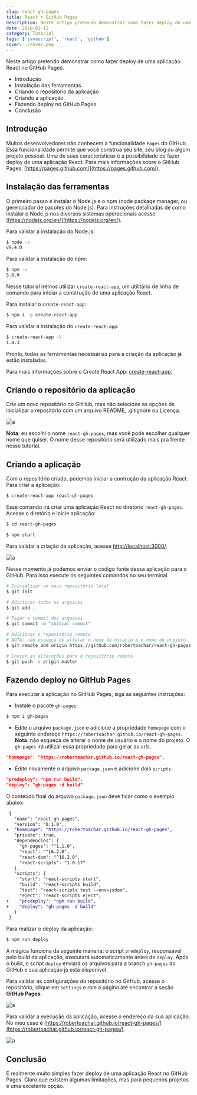 ```yaml
---
slug: react-gh-pages
title: React + GitHub Pages
description: Neste artigo pretendo demonstrar como fazer deploy de uma aplicação React no GitHub Pages.
date: 2018-01-12
category: Tutorial
tags: ['javascript', 'react', 'github']
cover: ./cover.png
---
```


Neste artigo pretendo demonstrar como fazer deploy de uma aplicação React no GitHub Pages.

- Introdução
- Instalação das ferramentas
- Criando o repositório da aplicação
- Criando a aplicação
- Fazendo deploy no GitHub Pages
- Conclusão

## Introdução

Muitos desenvolvedores não conhecem a funcionalidade `Pages` do GitHub. Essa funcionalidade permite que você construa seu site, seu blog ou algum projeto pessoal. Uma de suas características é a possibilidade de fazer deploy de uma aplicação React. Para mais informações sobre o GitHub Pages: [https://pages.github.com/](https://pages.github.com/).

## Instalação das ferramentas

O primeiro passo é instalar o Node.js e o npm (node package manager, ou gerenciador de pacotes do Node.js). Para instruções detalhadas de como instalar o Node.js nos diversos sistemas operacionais acesse [https://nodejs.org/en/](https://nodejs.org/en/).

Para validar a instalação do Node.js:

```bash
$ node -v
v9.4.0
```

Para validar a instalação do npm:

```bash
$ npm -v
5.6.0
```

Nesse tutorial iremos utilizar `create-react-app`, um utilitário de linha de comando para iniciar a construção de uma aplicação React.

Para instalar o `create-react-app`:

```bash
$ npm i -g create-react-app
```

Para validar a instalação do `create-react-app`:

```bash
$ create-react-app -V
1.4.3
```

Pronto, todas as ferramentas necessárias para a criação da aplicação já estão instaladas.

Para mais informações sobre o Create React App: [create-react-app](https://github.com/facebookincubator/create-react-app).

## Criando o repositório da aplicação

Crie um novo repositório no GitHub, mas não selecione as opções de inicializar o repositório com um arquivo README, .gitignore ou Licença.

![a](images/github-new-repo.png)

**Nota**: eu escolhi o nome `react-gh-pages`, mas você pode escolher qualquer nome que quiser. O nome desse repositório será utilizado mais pra frente nesse tutorial.

## Criando a aplicação

Com o repositório criado, podemos iniciar a contrução da aplicação React. Para criar a aplicação:

```bash
$ create-react-app react-gh-pages
```

Esse comando irá criar uma aplicação React no diretório `react-gh-pages`. Acesse o diretório e inicie aplicação:

```bash
$ cd react-gh-pages

$ npm start
```

Para validar a criação da aplicação, acesse [http://localhost:3000/](http://localhost:3000/).

![a](images/chrome-localhost.png)

Nesse momento já podemos enviar o código fonte dessa aplicação para o GitHub. Para isso execute os seguintes comandos no seu terminal.

```bash
# Inicializar um novo repositório local
$ git init

# Adicionar todos os arquivos
$ git add .

# Fazer o commit dos arquivos
$ git commit -m "initial commit"

# Adicionar o repositório remoto
# NOTA: não esqueça de alterar o nome de usuário e o nome do projeto.
$ git remote add origin https://github.com/robertoachar/react-gh-pages.git

# Enviar as alterações para o repositório remoto
$ git push -u origin master
```

## Fazendo deploy no GitHub Pages

Para executar a aplicação no GitHub Pages, siga as seguintes instruções:

- Instale o pacote `gh-pages`:

```bash
$ npm i gh-pages
```

- Edite o arquivo `package.json` e adicione a propriedade `homepage` com o seguinte endereço `https://robertoachar.github.io/react-gh-pages`. **Nota**: não esqueça de alterar o nome de usuário e o nome do projeto. O `gh-pages` irá utilizar essa propriedade para gerar as urls.

```json
"homepage": "https://robertoachar.github.io/react-gh-pages",
```

- Edite novamente o arquivo `package.json` e adicione dois `scripts`:

```json
"predeploy": "npm run build",
"deploy": "gh-pages -d build"
```

O conteúdo final do arquivo `package.json` deve ficar como o exemplo abaixo:

```diff
 {
   "name": "react-gh-pages",
   "version": "0.1.0",
+  "homepage": "https://robertoachar.github.io/react-gh-pages",
   "private": true,
   "dependencies": {
     "gh-pages": "^1.1.0",
     "react": "^16.2.0",
     "react-dom": "^16.2.0",
     "react-scripts": "1.0.17"
   },
   "scripts": {
     "start": "react-scripts start",
     "build": "react-scripts build",
     "test": "react-scripts test --env=jsdom",
     "eject": "react-scripts eject",
+    "predeploy": "npm run build",
+    "deploy": "gh-pages -d build"
   }
 }
```

Para realizar o deploy da aplicação:

```bash
$ npm run deploy
```

A mágica funciona da seguinte maneira: o script `predeploy`, responsável pelo build da aplicação, executará automaticamente antes de `deploy`. Após o build, o script `deploy` enviará os arquivos para a branch `gh-pages` do GitHub e sua aplicação já está disponível.

Para validar as configurações do repositório no GitHub, acesse o repositório, clique em `Settings` e role a página até encontrar a seção **GitHub Pages**.

![a](images/github-repo-settings.png)

Para validar a execução da aplicação, acesse o endereço da sua aplicação. No meu caso é [https://robertoachar.github.io/react-gh-pages/](https://robertoachar.github.io/react-gh-pages/).

![a](images/chrome-github-pages.png)

## Conclusão

É realmente muito simples fazer deploy de uma aplicação React no GitHub Pages. Claro que existem algumas limitações, mas para pequenos projetos é uma excelente opção.

